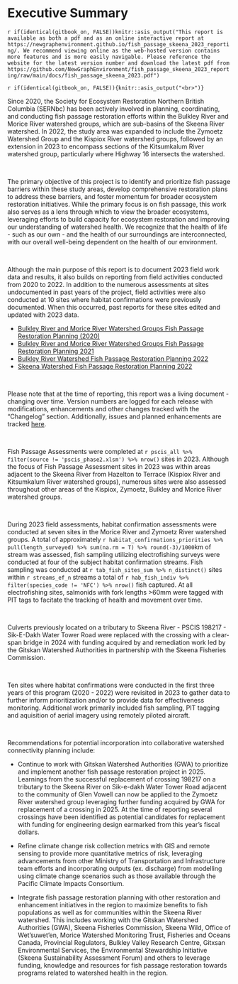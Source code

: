 # Executive Summary {-}

`r if(identical(gitbook_on, FALSE))knitr::asis_output("This report is available as both a pdf and as an online interactive report at https://newgraphenvironment.github.io/fish_passage_skeena_2023_reporting/. We recommend viewing online as the web-hosted version contains more features and is more easily navigable. Please reference the website for the latest version number and download the latest pdf from https://github.com/NewGraphEnvironment/fish_passage_skeena_2023_reporting/raw/main/docs/fish_passage_skeena_2023.pdf")` 


`r if(identical(gitbook_on, FALSE)){knitr::asis_output("<br>")}`

Since 2020, the Society for Ecosystem Restoration Northern British Columbia (SERNbc) has been actively involved in
planning, coordinating, and conducting fish passage restoration efforts within the Bulkley River and Morice River
watershed groups, which are sub-basins of the Skeena River watershed. In 2022, the study area was expanded to include
the Zymoetz Watershed Group and the Kispiox River watershed groups, followed by an extension in 2023 to encompass
sections of the Kitsumkalum River watershed group, particularly where Highway 16 intersects the watershed.

<br>

The primary objective of this project is to identify and prioritize fish passage barriers within these study areas,
develop comprehensive restoration plans to address these barriers, and foster momentum for broader ecosystem restoration
initiatives. While the primary focus is on fish passage, this work also serves as a lens through which to view the
broader ecosystems, leveraging efforts to build capacity for ecosystem restoration and improving our understanding of
watershed health. We recognize that the health of life - such as our own - and the health of our surroundings are
interconnected, with our overall well-being dependent on the health of our environment.

<br>

Although the main purpose of this report is to document 2023 field work data and results, it also builds on reporting 
from field activities conducted from 2020 to 2022. In addition to the numerous assessments at sites undocumented in past
years of the project, field activities were also conducted at 10 sites where habitat confirmations
were previously documented.  When this occurred, past reports for these sites edited and updated with 2023 data.

- [Bulkley River and Morice River Watershed Groups Fish Passage Restoration Planning (2020)](https://newgraphenvironment.github.io/fish_passage_bulkley_2020_reporting/)
- [Bulkley River and Morice River Watershed Groups Fish Passage Restoration Planning 2021](https://newgraphenvironment.github.io/fish_passage_skeena_2021_reporting/)
- [Bulkley River Watershed Fish Passage Restoration Planning 2022](https://newgraphenvironment.github.io/fish_passage_bulkley_2022_reporting/)
- [Skeena Watershed Fish Passage Restoration Planning 2022](https://newgraphenvironment.github.io/fish_passage_skeena_2022_reporting/)


<br>

Please note that at the time of reporting, this report was a living document - changing over time.  Version numbers are
logged for each release with modifications, enhancements and other changes tracked with the "Changelog" section.
Additionally, issues and planned enhancements are tracked
[here](https://github.com/NewGraphEnvironment/fish_passage_skeena_2023_reporting/issues).

<br>


Fish Passage Assessments were completed at `r pscis_all %>% filter(source != 'pscis_phase2.xlsm') %>% nrow()` sites in
2023. Although the focus of Fish Passage Assessment sites in 2023 was within areas adjacent to the Skeena River from
Hazelton to Terrace (Kispiox River and Kitsumkalum River watershed groups), numerous sites were also assessed throughout
other areas of the Kispiox, Zymoetz, Bulkley and Morice River watershed groups.

<br>

During 2023 field assessments, habitat confirmation assessments were conducted at seven sites in the Morice River and 
Zymoetz River watershed groups.  A total of approximately `r habitat_confirmations_priorities %>% pull(length_surveyed) %>% sum(na.rm = T) %>% round(-3)/1000`km of stream was assessed, fish sampling utilizing electrofishing surveys were conducted at four of the subject habitat 
confirmation streams. Fish sampling was conducted at `r tab_fish_sites_sum %>% n_distinct()` sites within `r streams_ef_n` 
streams a total of `r hab_fish_indiv %>% filter(species_code != 'NFC') %>% nrow()` fish captured.  At all electrofishing 
sites, salmonids with fork lengths >60mm were tagged with PIT tags to facitate the tracking of health and movement over time.  


<br>

Culverts previously located on a tributary to Skeena River - PSCIS 198217 - Sik-E-Dakh Water Tower Road were replaced 
with the crossing with a clear-span bridge in 2024 with funding acquired by and remediation work led by the Gitskan Watershed Authorities
in partnership with the Skeena Fisheries Commission.

<br>

Ten sites where habitat confirmations were conducted in the first three years of this program (2020 - 2022) were
revisited in 2023 to gather data to further inform prioritization and/or to provide data for effectiveness monitoring.
Additional work primarily included fish sampling, PIT tagging and aquisition of aerial imagery using remotely piloted aircraft.

<br>

Recommendations for potential incorporation into collaborative watershed connectivity planning include:


- Continue to work with Gitskan Watershed Authorities (GWA) to prioritize and implement another fish passage restoration
project in 2025. Learnings from the successful replacement of crossing 198217 on a tributary to the Skeena River on
Sik-e-dakh Water Tower Road adjacent to the community of Glen Vowell can now be applied to the Zymoetz River watershed
group leveraging further funding acquired by GWA for replacement of a crossing in 2025. At the time of reporting several
crossings have been identified as potential candidates for replacement with funding for engineering design earmarked
from this year's fiscal dollars.
 
- Refine climate change risk collection metrics with GIS and remote sensing to provide more quantitative metrics of risk,
leveraging advancements from other Ministry of Transportation and Infrastructure team efforts and incorporating outputs 
(ex. discharge) from modelling using climate change scenarios such as those available through the Pacific Climate Impacts Consortium.

- Integrate fish passage restoration planning with other restoration and enhancement initiatives in the region to maximize benefits to fish populations
as well as for communities within the Skeena River watershed.  This includes working with the Gitskan Watershed
Authorities (GWA), Skeena Fisheries Commission, Skeena Wild, Office of Wet'suwet'en, Morice Watershed Monitoring Trust,
Fisheries and Oceans Canada, Provincial Regulators, Bulkley Valley Research Centre, Gitxsan Environmental Services, the
Environmental Stewardship Initiative (Skeena Sustainability Assessment Forum) and others to leverage funding, knowledge
and resources for fish passage restoration towards programs related to watershed health in the region.


